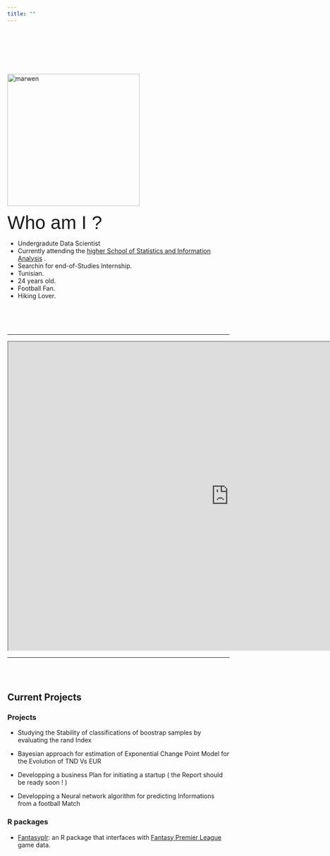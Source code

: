---
title: ""
---
<script>
  (function(i,s,o,g,r,a,m){i['GoogleAnalyticsObject']=r;i[r]=i[r]||function(){
  (i[r].q=i[r].q||[]).push(arguments)},i[r].l=1*new Date();a=s.createElement(o),
  m=s.getElementsByTagName(o)[0];a.async=1;a.src=g;m.parentNode.insertBefore(a,m)
  })(window,document,'script','https://www.google-analytics.com/analytics.js','ga');

  ga('create', 'UA-85450191-1', 'auto');
  ga('send', 'pageview');

</script>
<br/><br/><br/><br/>
<div class="row">
<div class="col-xs-12 col-sm-5 text-center">
<br/>
<img src="marwenphoto.JPG" alt="marwen" style="width:300px;" align = "top"/> 
</div>
<div class="col-xs-12 col-sm-7">
<span style="font-family:Arial; font-size:3em;">Who am I ? </span>

* Undergradute Data Scientist
* Currently attending the  [higher School of Statistics and Information Analysis](http://www.essai.rnu.tn/accueil.htm) .
* Searchin for end-of-Studies Internship.
* Tunisian.
* 24 years old.
* Football Fan.
* Hiking Lover.




</div>
</div>


<br/><br/><br/>

***
<iframe id="inlineFrameExample"
    title="Inline Frame Example"
    width="1000"
    height="700"
    src="https://www.cjoint.com/doc/18_11/HKDwIRgn27o_Curriculum-Vitae-3-.pdf">
</iframe>



***
<br/><br/>

## Current Projects

### Projects

* Studying the Stability of classifications of boostrap samples by evaluating the rand Index 

* Bayesian approach for estimation of Exponential Change Point Model for the Evolution of TND Vs EUR

* Developping a business Plan for initiating a startup ( the Report should be ready soon ! )

* Developping a Neural network algorithm for predicting Informations from a football Match




### R packages

* [Fantasyplr](https://github.com/baklouti1994/Fantasyplr): an R package that interfaces with [Fantasy Premier League](https://fantasy.premierleague.com)  game data. 



